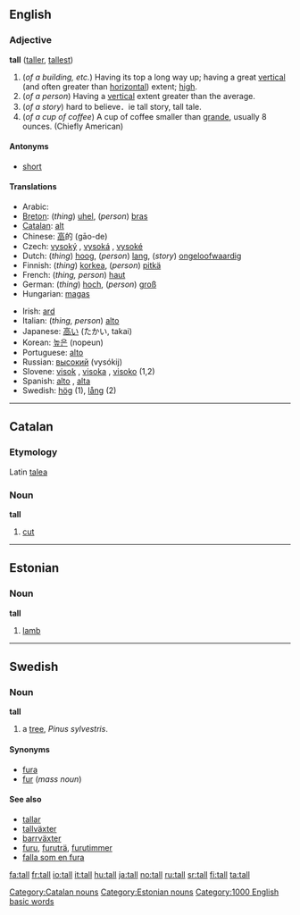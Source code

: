 ==English==

===Adjective===
'''tall''' ([[taller]], [[tallest]])

#(''of a building, etc.'') Having its top a long way up; having a great [[vertical]] (and often greater than [[horizontal]]) extent; [[high]].
#(''of a person'') Having a [[vertical]] extent greater than the average.
# (''of a story'') hard to believe．ie tall story, tall tale.
# (''of a cup of coffee'') A cup of coffee smaller than [[grande]], usually 8 ounces. (Chiefly American)

==== Antonyms ====
*[[short]]

====Translations====
{{top}}
*Arabic: {{ARchar|[[طويل]]}} {{Unicode|(ʈawí:l)}}
*[[Breton]]: (''thing'') [[uhel]], (''person'') [[bras]]
*[[Catalan]]: [[alt]]
*Chinese: [[高]]的 (gāo-de)
*Czech: [[vysoký]] {{m}}, [[vysoká]] {{f}}, [[vysoké]] {{n}}
*Dutch: (''thing'') [[hoog]], (''person'') [[lang]], (''story'') [[ongeloofwaardig]]
*Finnish: (''thing'') [[korkea]], (''person'') [[pitkä]]
*French: (''thing, person'') [[haut]]
*German: (''thing'') [[hoch]], (''person'') [[groß]]
*Hungarian: [[magas]]
{{mid}}
*Irish: [[ard]]
*Italian: (''thing, person'') [[alto]]
*Japanese: [[高い]] (たかい, takai)
*Korean: [[높은]] (nopeun)
*Portuguese: [[alto]]
*Russian: [[высокий]] (vysókij)
*Slovene: [[visok]] {{m}}, [[visoka]] {{f}}, [[visoko]] {{n}} (1,2)
*Spanish: [[alto]] {{m}}, [[alta]] {{f}}
*Swedish: [[hög]] (1), [[lång]] (2)
{{bottom}}


----

==Catalan==
===Etymology===
Latin [[talea]]
===Noun===
'''tall'''

# [[cut]]

[[Category:Catalan nouns]]


----

==Estonian==
===Noun===
'''tall'''

# [[lamb]]

[[Category:Estonian nouns]]


----

==Swedish==
===Noun===
'''tall'''

#a [[tree]], ''Pinus sylvestris''. 

====Synonyms====
*[[fura]]
*[[fur]] (''mass noun'')

====See also====
*[[tallar]]
*[[tallväxter]]
*[[barrväxter]]
*[[furu]], [[furuträ]], [[furutimmer]]
*[[falla som en fura]]

[[Category:1000 English basic words]]

[[fa:tall]]
[[fr:tall]]
[[io:tall]]
[[it:tall]]
[[hu:tall]]
[[ja:tall]]
[[no:tall]]
[[ru:tall]]
[[sr:tall]]
[[fi:tall]]
[[ta:tall]]